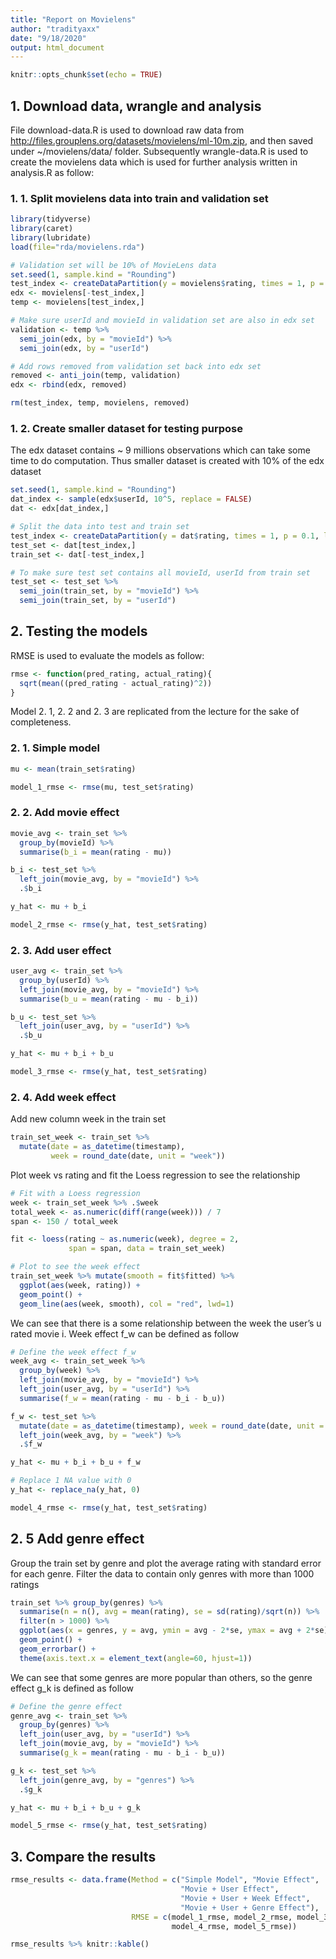 ```yaml
---
title: "Report on Movielens"
author: "tradityaxx"
date: "9/18/2020"
output: html_document
---
```


```r
knitr::opts_chunk$set(echo = TRUE)
```

## 1. Download data, wrangle and analysis

File download-data.R is used to download raw data from <http://files.grouplens.org/datasets/movielens/ml-10m.zip>, and then saved under ~/movielens/data/ folder. Subsequently wrangle-data.R is used to create the movielens data which is used for further analysis written in analysis.R as follow:

### 1. 1. Split movielens data into train and validation set

```r
library(tidyverse)
library(caret)
library(lubridate)
load(file="rda/movielens.rda")

# Validation set will be 10% of MovieLens data
set.seed(1, sample.kind = "Rounding") 
test_index <- createDataPartition(y = movielens$rating, times = 1, p = 0.1, list = FALSE)
edx <- movielens[-test_index,]
temp <- movielens[test_index,]

# Make sure userId and movieId in validation set are also in edx set
validation <- temp %>% 
  semi_join(edx, by = "movieId") %>%
  semi_join(edx, by = "userId")

# Add rows removed from validation set back into edx set
removed <- anti_join(temp, validation)
edx <- rbind(edx, removed)

rm(test_index, temp, movielens, removed)

```

### 1. 2. Create smaller dataset for testing purpose

The edx dataset contains ~ 9 millions observations which can take some time to do computation. Thus smaller dataset is created with 10% of the edx dataset

```r
set.seed(1, sample.kind = "Rounding")
dat_index <- sample(edx$userId, 10^5, replace = FALSE)
dat <- edx[dat_index,]

# Split the data into test and train set
test_index <- createDataPartition(y = dat$rating, times = 1, p = 0.1, list = FALSE)
test_set <- dat[test_index,]
train_set <- dat[-test_index,]

# To make sure test set contains all movieId, userId from train set
test_set <- test_set %>% 
  semi_join(train_set, by = "movieId") %>%
  semi_join(train_set, by = "userId")
```

## 2. Testing the models

RMSE is used to evaluate the models as follow:

```r
rmse <- function(pred_rating, actual_rating){
  sqrt(mean((pred_rating - actual_rating)^2))
}
```

Model 2. 1, 2. 2 and 2. 3 are replicated from the lecture for the sake of completeness.

### 2. 1. Simple model 

```r
mu <- mean(train_set$rating)

model_1_rmse <- rmse(mu, test_set$rating)
```

### 2. 2. Add movie effect

```r
movie_avg <- train_set %>% 
  group_by(movieId) %>%
  summarise(b_i = mean(rating - mu)) 

b_i <- test_set %>% 
  left_join(movie_avg, by = "movieId") %>%
  .$b_i

y_hat <- mu + b_i

model_2_rmse <- rmse(y_hat, test_set$rating)
```

### 2. 3. Add user effect

```r
user_avg <- train_set %>%
  group_by(userId) %>% 
  left_join(movie_avg, by = "movieId") %>%
  summarise(b_u = mean(rating - mu - b_i))

b_u <- test_set %>%
  left_join(user_avg, by = "userId") %>%
  .$b_u

y_hat <- mu + b_i + b_u

model_3_rmse <- rmse(y_hat, test_set$rating)
```

### 2. 4. Add week effect

Add new column week in the train set
```r
train_set_week <- train_set %>%
  mutate(date = as_datetime(timestamp), 
         week = round_date(date, unit = "week"))
```

Plot week vs rating and fit the Loess regression to see the relationship
```r
# Fit with a Loess regression
week <- train_set_week %>% .$week 
total_week <- as.numeric(diff(range(week))) / 7
span <- 150 / total_week

fit <- loess(rating ~ as.numeric(week), degree = 2, 
             span = span, data = train_set_week)

# Plot to see the week effect
train_set_week %>% mutate(smooth = fit$fitted) %>%
  ggplot(aes(week, rating)) + 
  geom_point() +
  geom_line(aes(week, smooth), col = "red", lwd=1)
```

We can see that there is a some relationship between the week the user's u rated movie i. Week effect f_w can be defined as follow

```r
# Define the week effect f_w
week_avg <- train_set_week %>% 
  group_by(week) %>%
  left_join(movie_avg, by = "movieId") %>%
  left_join(user_avg, by = "userId") %>%
  summarise(f_w = mean(rating - mu - b_i - b_u))

f_w <- test_set %>% 
  mutate(date = as_datetime(timestamp), week = round_date(date, unit = "week")) %>%
  left_join(week_avg, by = "week") %>%
  .$f_w

y_hat <- mu + b_i + b_u + f_w

# Replace 1 NA value with 0
y_hat <- replace_na(y_hat, 0)

model_4_rmse <- rmse(y_hat, test_set$rating)
```

## 2. 5 Add genre effect

Group the train set by genre and plot the average rating with standard error for each genre. Filter the data to contain only genres with more than 1000 ratings

```r
train_set %>% group_by(genres) %>%
  summarise(n = n(), avg = mean(rating), se = sd(rating)/sqrt(n)) %>%
  filter(n > 1000) %>% 
  ggplot(aes(x = genres, y = avg, ymin = avg - 2*se, ymax = avg + 2*se)) +
  geom_point() +
  geom_errorbar() +
  theme(axis.text.x = element_text(angle=60, hjust=1))
```
We can see that some genres are more popular than others, so the genre effect g_k is defined as follow

```r
# Define the genre effect
genre_avg <- train_set %>% 
  group_by(genres) %>%
  left_join(user_avg, by = "userId") %>% 
  left_join(movie_avg, by = "movieId") %>%
  summarise(g_k = mean(rating - mu - b_i - b_u))

g_k <- test_set %>%
  left_join(genre_avg, by = "genres") %>%
  .$g_k

y_hat <- mu + b_i + b_u + g_k

model_5_rmse <- rmse(y_hat, test_set$rating)
```

## 3. Compare the results

```r
rmse_results <- data.frame(Method = c("Simple Model", "Movie Effect", 
                                      "Movie + User Effect", 
                                      "Movie + User + Week Effect",
                                      "Movie + User + Genre Effect"), 
                           RMSE = c(model_1_rmse, model_2_rmse, model_3_rmse,
                                    model_4_rmse, model_5_rmse))

rmse_results %>% knitr::kable()
```